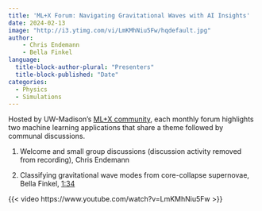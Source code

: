 ```yaml
---
title: 'ML+X Forum: Navigating Gravitational Waves with AI Insights'
date: 2024-02-13
image: "http://i3.ytimg.com/vi/LmKMhNiu5Fw/hqdefault.jpg"
author:
    - Chris Endemann
    - Bella Finkel
language: 
  title-block-author-plural: "Presenters"
  title-block-published: "Date"
categories:
  - Physics
  - Simulations
---
```


Hosted by UW-Madison's [ML+X community](https://datascience.wisc.edu/ml-community), each monthly forum highlights two machine learning applications that share a theme followed by communal discussions.

1. Welcome and small group discussions (discussion activity removed from recording), Chris Endemann

2. Classifying gravitational wave modes from core-collapse supernovae, Bella Finkel, [1:34](https://www.youtube.com/watch?v=LmKMhNiu5Fw&list=PL90vX4e9ORqc8ZB1uL_gtLFFZc093m4CQ&index=5&t=94s)

{{< video https://www.youtube.com/watch?v=LmKMhNiu5Fw >}}
